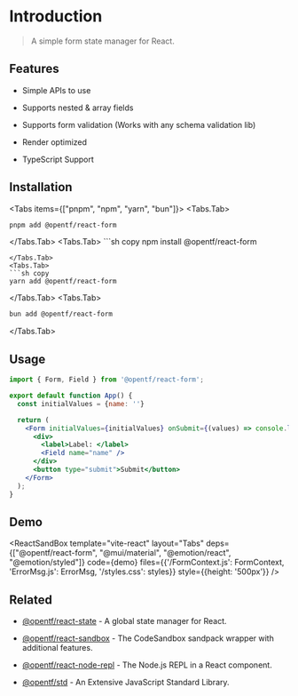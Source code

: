 
# Introduction

> A simple form state manager for React.

## Features

- Simple APIs to use

- Supports nested & array fields

- Supports form validation (Works with any schema validation lib)

- Render optimized

- TypeScript Support

## Installation

<Tabs items={["pnpm", "npm", "yarn", "bun"]}>
  <Tabs.Tab>
  ```sh copy 
  pnpm add @opentf/react-form 
  ```
  </Tabs.Tab>
  <Tabs.Tab>
      ```sh copy 
  npm install @opentf/react-form 
  ```
  </Tabs.Tab>
  <Tabs.Tab>
  ```sh copy 
  yarn add @opentf/react-form 
  ```
  </Tabs.Tab>
  <Tabs.Tab>
  ```sh copy 
  bun add @opentf/react-form 
  ```
  </Tabs.Tab>
</Tabs>

## Usage

```jsx copy
import { Form, Field } from '@opentf/react-form';

export default function App() {
  const initialValues = {name: ''}

  return (
    <Form initialValues={initialValues} onSubmit={(values) => console.log(values)}>
      <div>
        <label>Label: </label>
        <Field name="name" />
      </div>
      <button type="submit">Submit</button>
    </Form>
  );
}
```

## Demo
<ReactSandBox
  template="vite-react"
  layout="Tabs"
  deps={["@opentf/react-form", "@mui/material", "@emotion/react", "@emotion/styled"]}
  code={demo}
  files={{'/FormContext.js': FormContext, 'ErrorMsg.js': ErrorMsg, '/styles.css': styles}}
  style={{height: '500px'}}
/>

## Related

- [@opentf/react-state](https://react-app-state.pages.dev/) - A global state manager for React.

- [@opentf/react-sandbox](https://github.com/Open-Tech-Foundation/react-sandbox) - The CodeSandbox sandpack wrapper with additional features.

- [@opentf/react-node-repl](https://node-repl.pages.dev/) - The Node.js REPL in a React component.

- [@opentf/std](https://js-std.pages.dev/) - An Extensive JavaScript Standard Library.
